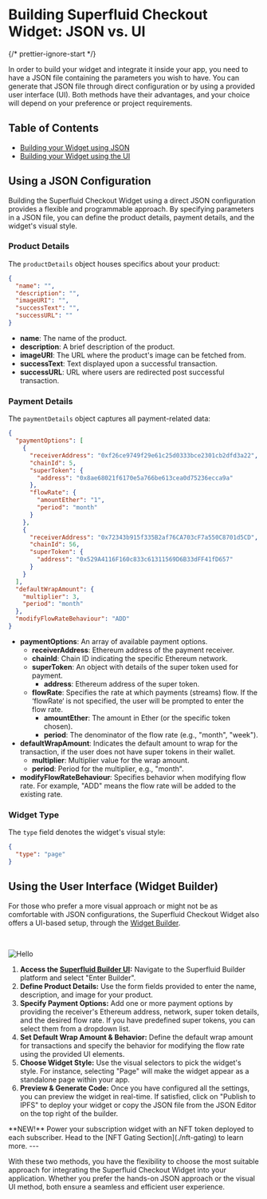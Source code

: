 # Building Superfluid Checkout Widget: JSON vs. UI


{/* prettier-ignore-start */}

In order to build your widget and integrate it inside your app, you need to have a JSON file containing the parameters you wish to have. You can generate that JSON file through direct configuration or by using a provided user interface (UI). Both methods have their advantages, and your choice will depend on your preference or project requirements.

## Table of Contents

- [Building your Widget using JSON](#using-a-json-configuration)
- [Building your Widget using the UI](#uusing-the-user-interface-widget-builder)

## Using a JSON Configuration

Building the Superfluid Checkout Widget using a direct JSON configuration provides a flexible and programmable approach. By specifying parameters in a JSON file, you can define the product details, payment details, and the widget's visual style.

### Product Details

The `productDetails` object houses specifics about your product:

```json
{
  "name": "",
  "description": "",
  "imageURI": "",
  "successText": "",
  "successURL": ""
}
```

- **name**: The name of the product.
- **description**: A brief description of the product.
- **imageURI**: The URL where the product's image can be fetched from.
- **successText**: Text displayed upon a successful transaction.
- **successURL**: URL where users are redirected post successful transaction.

### Payment Details

The `paymentDetails` object captures all payment-related data:

```json
{
  "paymentOptions": [
    {
      "receiverAddress": "0xf26ce9749f29e61c25d0333bce2301cb2dfd3a22",
      "chainId": 5,
      "superToken": {
        "address": "0x8ae68021f6170e5a766be613cea0d75236ecca9a"
      },
      "flowRate": {
        "amountEther": "1",
        "period": "month"
      }
    },
    {
      "receiverAddress": "0x72343b915f335B2af76CA703cF7a550C8701d5CD",
      "chainId": 56,
      "superToken": {
        "address": "0x529A4116F160c833c61311569D6B33dFF41fD657"
      }
    }
  ],
  "defaultWrapAmount": {
    "multiplier": 3,
    "period": "month"
  },
  "modifyFlowRateBehaviour": "ADD"
}
```

- **paymentOptions**: An array of available payment options.
  - **receiverAddress**: Ethereum address of the payment receiver.
  - **chainId**: Chain ID indicating the specific Ethereum network.
  - **superToken**: An object with details of the super token used for payment.
    - **address**: Ethereum address of the super token.
  - **flowRate**: Specifies the rate at which payments (streams) flow. If the ‘flowRate‘ is not specified, the user will be prompted to enter the flow rate.
    - **amountEther**: The amount in Ether (or the specific token chosen).
    - **period**: The denominator of the flow rate (e.g., "month", "week").
- **defaultWrapAmount**: Indicates the default amount to wrap for the transaction, if the user does not have super tokens in their wallet.
  - **multiplier**: Multiplier value for the wrap amount.
  - **period**: Period for the multiplier, e.g., "month".
- **modifyFlowRateBehaviour**: Specifies behavior when modifying flow rate. For example, "ADD" means the flow rate will be added to the existing rate.

### Widget Type

The `type` field denotes the widget's visual style:

```json
{
  "type": "page"
}
```

## Using the User Interface (Widget Builder)

For those who prefer a more visual approach or might not be as comfortable with JSON configurations, the Superfluid Checkout Widget also offers a UI-based setup, through the [Widget Builder](https://checkout-builder.superfluid.finance/).

&nbsp;

<Image src="/RecordingBuilder.gif" alt="Hello" width={1000} height={1000} />

1. **Access the [Superfluid Builder UI](https://checkout-builder.superfluid.finance/):** Navigate to the Superfluid Builder platform and select "Enter Builder".
2. **Define Product Details:** Use the form fields provided to enter the name, description, and image for your product.
3. **Specify Payment Options:** Add one or more payment options by providing the receiver's Ethereum address, network, super token details, and the desired flow rate. If you have predefined super tokens, you can select them from a dropdown list.
4. **Set Default Wrap Amount & Behavior:** Define the default wrap amount for transactions and specify the behavior for modifying the flow rate using the provided UI elements.
5. **Choose Widget Style:** Use the visual selectors to pick the widget's style. For instance, selecting "Page" will make the widget appear as a standalone page within your app.
6. **Preview & Generate Code:** Once you have configured all the settings, you can preview the widget in real-time. If satisfied, click on "Publish to IPFS" to deploy your widget or copy the JSON file from the JSON Editor on the top right of the builder.

<Callout emoji="🚀">
  **NEW!** Power your subscription widget with an NFT token deployed to each
  subscriber. Head to the [NFT Gating Section](./nft-gating) to learn more.
</Callout>
---

With these two methods, you have the flexibility to choose the most suitable approach for integrating the Superfluid Checkout Widget into your application. Whether you prefer the hands-on JSON approach or the visual UI method, both ensure a seamless and efficient user experience.
